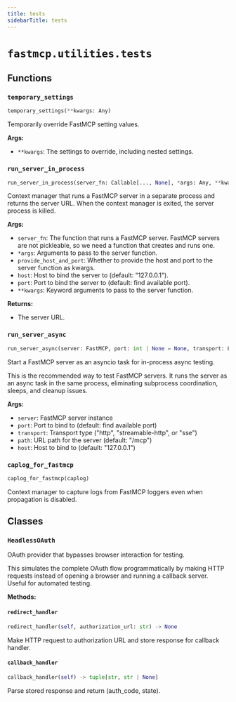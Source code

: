 ```yaml
---
title: tests
sidebarTitle: tests
---
```


# `fastmcp.utilities.tests`

## Functions

### `temporary_settings` <sup><a href="https://github.com/jlowin/fastmcp/blob/main/src/fastmcp/utilities/tests.py#L25" target="_blank"><Icon icon="github" style="width: 14px; height: 14px;" /></a></sup>

```python
temporary_settings(**kwargs: Any)
```


Temporarily override FastMCP setting values.

**Args:**
- `**kwargs`: The settings to override, including nested settings.


### `run_server_in_process` <sup><a href="https://github.com/jlowin/fastmcp/blob/main/src/fastmcp/utilities/tests.py#L76" target="_blank"><Icon icon="github" style="width: 14px; height: 14px;" /></a></sup>

```python
run_server_in_process(server_fn: Callable[..., None], *args: Any, **kwargs: Any) -> Generator[str, None, None]
```


Context manager that runs a FastMCP server in a separate process and
returns the server URL. When the context manager is exited, the server process is killed.

**Args:**
- `server_fn`: The function that runs a FastMCP server. FastMCP servers are
not pickleable, so we need a function that creates and runs one.
- `*args`: Arguments to pass to the server function.
- `provide_host_and_port`: Whether to provide the host and port to the server function as kwargs.
- `host`: Host to bind the server to (default\: "127.0.0.1").
- `port`: Port to bind the server to (default\: find available port).
- `**kwargs`: Keyword arguments to pass to the server function.

**Returns:**
- The server URL.


### `run_server_async` <sup><a href="https://github.com/jlowin/fastmcp/blob/main/src/fastmcp/utilities/tests.py#L144" target="_blank"><Icon icon="github" style="width: 14px; height: 14px;" /></a></sup>

```python
run_server_async(server: FastMCP, port: int | None = None, transport: Literal['http', 'streamable-http', 'sse'] = 'http', path: str = '/mcp', host: str = '127.0.0.1') -> AsyncGenerator[str, None]
```


Start a FastMCP server as an asyncio task for in-process async testing.

This is the recommended way to test FastMCP servers. It runs the server
as an async task in the same process, eliminating subprocess coordination,
sleeps, and cleanup issues.

**Args:**
- `server`: FastMCP server instance
- `port`: Port to bind to (default\: find available port)
- `transport`: Transport type ("http", "streamable-http", or "sse")
- `path`: URL path for the server (default\: "/mcp")
- `host`: Host to bind to (default\: "127.0.0.1")


### `caplog_for_fastmcp` <sup><a href="https://github.com/jlowin/fastmcp/blob/main/src/fastmcp/utilities/tests.py#L226" target="_blank"><Icon icon="github" style="width: 14px; height: 14px;" /></a></sup>

```python
caplog_for_fastmcp(caplog)
```


Context manager to capture logs from FastMCP loggers even when propagation is disabled.


## Classes

### `HeadlessOAuth` <sup><a href="https://github.com/jlowin/fastmcp/blob/main/src/fastmcp/utilities/tests.py#L237" target="_blank"><Icon icon="github" style="width: 14px; height: 14px;" /></a></sup>


OAuth provider that bypasses browser interaction for testing.

This simulates the complete OAuth flow programmatically by making HTTP requests
instead of opening a browser and running a callback server. Useful for automated testing.


**Methods:**

#### `redirect_handler` <sup><a href="https://github.com/jlowin/fastmcp/blob/main/src/fastmcp/utilities/tests.py#L250" target="_blank"><Icon icon="github" style="width: 14px; height: 14px;" /></a></sup>

```python
redirect_handler(self, authorization_url: str) -> None
```

Make HTTP request to authorization URL and store response for callback handler.


#### `callback_handler` <sup><a href="https://github.com/jlowin/fastmcp/blob/main/src/fastmcp/utilities/tests.py#L256" target="_blank"><Icon icon="github" style="width: 14px; height: 14px;" /></a></sup>

```python
callback_handler(self) -> tuple[str, str | None]
```

Parse stored response and return (auth_code, state).

